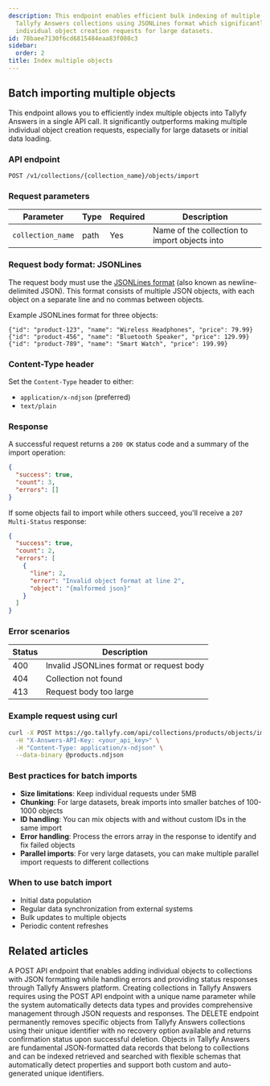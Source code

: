 ```yaml
---
description: This endpoint enables efficient bulk indexing of multiple objects into
  Tallyfy Answers collections using JSONLines format which significantly outperforms
  individual object creation requests for large datasets.
id: 78baee7130f6cd6815484eaa83f080c3
sidebar:
  order: 2
title: Index multiple objects
---
```


## Batch importing multiple objects

This endpoint allows you to efficiently index multiple objects into Tallyfy Answers in a single API call. It significantly outperforms making multiple individual object creation requests, especially for large datasets or initial data loading.

### API endpoint

```
POST /v1/collections/{collection_name}/objects/import
```

### Request parameters

| Parameter | Type | Required | Description |
|-----------|------|----------|-------------|
| `collection_name` | path | Yes | Name of the collection to import objects into |

### Request body format: JSONLines

The request body must use the [JSONLines format](https://jsonlines.org/) (also known as newline-delimited JSON). This format consists of multiple JSON objects, with each object on a separate line and no commas between objects.

Example JSONLines format for three objects:

```
{"id": "product-123", "name": "Wireless Headphones", "price": 79.99}
{"id": "product-456", "name": "Bluetooth Speaker", "price": 129.99}
{"id": "product-789", "name": "Smart Watch", "price": 199.99}
```

### Content-Type header

Set the `Content-Type` header to either:
- `application/x-ndjson` (preferred)
- `text/plain`

### Response

A successful request returns a `200 OK` status code and a summary of the import operation:

```json
{
  "success": true,
  "count": 3,
  "errors": []
}
```

If some objects fail to import while others succeed, you'll receive a `207 Multi-Status` response:

```json
{
  "success": true,
  "count": 2,
  "errors": [
    {
      "line": 2,
      "error": "Invalid object format at line 2",
      "object": "{malformed json}"
    }
  ]
}
```

### Error scenarios

| Status | Description |
|--------|-------------|
| 400 | Invalid JSONLines format or request body |
| 404 | Collection not found |
| 413 | Request body too large |

### Example request using curl

```bash
curl -X POST https://go.tallyfy.com/api/collections/products/objects/import \
  -H "X-Answers-API-Key: <your_api_key>" \
  -H "Content-Type: application/x-ndjson" \
  --data-binary @products.ndjson
```

### Best practices for batch imports

- **Size limitations**: Keep individual requests under 5MB
- **Chunking**: For large datasets, break imports into smaller batches of 100-1000 objects
- **ID handling**: You can mix objects with and without custom IDs in the same import
- **Error handling**: Process the errors array in the response to identify and fix failed objects
- **Parallel imports**: For very large datasets, you can make multiple parallel import requests to different collections

### When to use batch import

- Initial data population
- Regular data synchronization from external systems
- Bulk updates to multiple objects
- Periodic content refreshes


## Related articles
<CardGrid>
<LinkTitleCard header="<b>Objects > Index a single object</b>" href="/products/answers/objects/index-single-object/" > A POST API endpoint that enables adding individual objects to collections with JSON formatting while handling errors and providing status responses through Tallyfy Answers platform. </LinkTitleCard>
<LinkTitleCard header="<b>Collections > Create a collection</b>" href="/products/answers/collections/create-collection/" > Creating collections in Tallyfy Answers requires using the POST API endpoint with a unique name parameter while the system automatically detects data types and provides comprehensive management through JSON requests and responses. </LinkTitleCard>
<LinkTitleCard header="<b>Objects > Delete an object</b>" href="/products/answers/objects/delete-object/" > The DELETE endpoint permanently removes specific objects from Tallyfy Answers collections using their unique identifier with no recovery option available and returns confirmation status upon successful deletion. </LinkTitleCard>
<LinkTitleCard header="<b>Answers > Objects</b>" href="/products/answers/objects/" > Objects in Tallyfy Answers are fundamental JSON-formatted data records that belong to collections and can be indexed retrieved and searched with flexible schemas that automatically detect properties and support both custom and auto-generated unique identifiers. </LinkTitleCard>
</CardGrid>